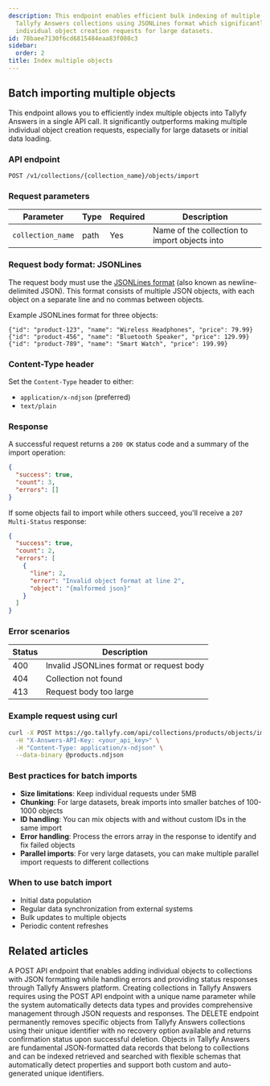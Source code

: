 ```yaml
---
description: This endpoint enables efficient bulk indexing of multiple objects into
  Tallyfy Answers collections using JSONLines format which significantly outperforms
  individual object creation requests for large datasets.
id: 78baee7130f6cd6815484eaa83f080c3
sidebar:
  order: 2
title: Index multiple objects
---
```


## Batch importing multiple objects

This endpoint allows you to efficiently index multiple objects into Tallyfy Answers in a single API call. It significantly outperforms making multiple individual object creation requests, especially for large datasets or initial data loading.

### API endpoint

```
POST /v1/collections/{collection_name}/objects/import
```

### Request parameters

| Parameter | Type | Required | Description |
|-----------|------|----------|-------------|
| `collection_name` | path | Yes | Name of the collection to import objects into |

### Request body format: JSONLines

The request body must use the [JSONLines format](https://jsonlines.org/) (also known as newline-delimited JSON). This format consists of multiple JSON objects, with each object on a separate line and no commas between objects.

Example JSONLines format for three objects:

```
{"id": "product-123", "name": "Wireless Headphones", "price": 79.99}
{"id": "product-456", "name": "Bluetooth Speaker", "price": 129.99}
{"id": "product-789", "name": "Smart Watch", "price": 199.99}
```

### Content-Type header

Set the `Content-Type` header to either:
- `application/x-ndjson` (preferred)
- `text/plain`

### Response

A successful request returns a `200 OK` status code and a summary of the import operation:

```json
{
  "success": true,
  "count": 3,
  "errors": []
}
```

If some objects fail to import while others succeed, you'll receive a `207 Multi-Status` response:

```json
{
  "success": true,
  "count": 2,
  "errors": [
    {
      "line": 2,
      "error": "Invalid object format at line 2",
      "object": "{malformed json}"
    }
  ]
}
```

### Error scenarios

| Status | Description |
|--------|-------------|
| 400 | Invalid JSONLines format or request body |
| 404 | Collection not found |
| 413 | Request body too large |

### Example request using curl

```bash
curl -X POST https://go.tallyfy.com/api/collections/products/objects/import \
  -H "X-Answers-API-Key: <your_api_key>" \
  -H "Content-Type: application/x-ndjson" \
  --data-binary @products.ndjson
```

### Best practices for batch imports

- **Size limitations**: Keep individual requests under 5MB
- **Chunking**: For large datasets, break imports into smaller batches of 100-1000 objects
- **ID handling**: You can mix objects with and without custom IDs in the same import
- **Error handling**: Process the errors array in the response to identify and fix failed objects
- **Parallel imports**: For very large datasets, you can make multiple parallel import requests to different collections

### When to use batch import

- Initial data population
- Regular data synchronization from external systems
- Bulk updates to multiple objects
- Periodic content refreshes


## Related articles
<CardGrid>
<LinkTitleCard header="<b>Objects > Index a single object</b>" href="/products/answers/objects/index-single-object/" > A POST API endpoint that enables adding individual objects to collections with JSON formatting while handling errors and providing status responses through Tallyfy Answers platform. </LinkTitleCard>
<LinkTitleCard header="<b>Collections > Create a collection</b>" href="/products/answers/collections/create-collection/" > Creating collections in Tallyfy Answers requires using the POST API endpoint with a unique name parameter while the system automatically detects data types and provides comprehensive management through JSON requests and responses. </LinkTitleCard>
<LinkTitleCard header="<b>Objects > Delete an object</b>" href="/products/answers/objects/delete-object/" > The DELETE endpoint permanently removes specific objects from Tallyfy Answers collections using their unique identifier with no recovery option available and returns confirmation status upon successful deletion. </LinkTitleCard>
<LinkTitleCard header="<b>Answers > Objects</b>" href="/products/answers/objects/" > Objects in Tallyfy Answers are fundamental JSON-formatted data records that belong to collections and can be indexed retrieved and searched with flexible schemas that automatically detect properties and support both custom and auto-generated unique identifiers. </LinkTitleCard>
</CardGrid>